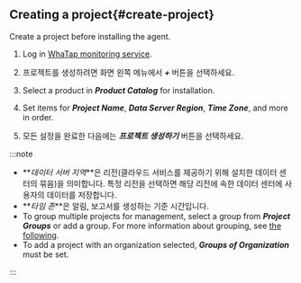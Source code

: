 ## Creating a project{#create-project}

Create a project before installing the agent.

1.  Log in [WhaTap monitoring service](https://service.whatap.io).

2.  프로젝트를 생성하려면 화면 왼쪽 메뉴에서 **_+ <TR sid='project_add_btn'/>_** 버튼을 선택하세요.

3.  Select a product in **_Product Catalog_** for installation.

4.  Set items for **_Project Name_**, **_Data Server Region_**, **_Time Zone_**, and more in order.

    <ProdImg img='create-project-v2.png' desc='프로젝트 생성'/>

5.  모든 설정을 완료한 다음에는 **_프로젝트 생성하기_** 버튼을 선택하세요.

:::note

-   **_데이터 서버 지역_**은 리전(클라우드 서비스를 제공하기 위해 설치한 데이터 센터의 묶음)을 의미합니다. 특정 리전을 선택하면 해당 리전에 속한 데이터 센터에 사용자의 데이터를 저장합니다.
-   **_타임 존_**은 알림, 보고서를 생성하는 기준 시간입니다.
-   To group multiple projects for management, select a group from **_Project Groups_** or add a group. For more information about grouping, see [the following](../../project/group).
-   To add a project with an organization selected, **_Groups of Organization_** must be set.

:::
